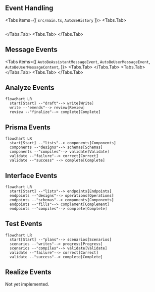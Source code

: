 

## Event Handling
<Tabs 
  items={[
    <code>src/main.ts</code>, 
    <code>AutoBeHistory</code>
  ]}>
  <Tabs.Tab>
```typescript filename="src/main.ts" showLineNumbers
```
  </Tabs.Tab>
  <Tabs.Tab>
    <RemoteSource
      url="https://raw.githubusercontent.com/wrtnlabs/autobe/refs/heads/main/packages/interface/src/events/AutoBeEvent.ts"
      filename="@autobe/interface"
      showLineNumbers
    />
  </Tabs.Tab>
</Tabs>

## Message Events
<Tabs items={[
  <code>AutoBeAssistantMessageEvent</code>,
  <code>AutoBeUserMessageEvent</code>,
  <code>AutoBeUserMessageContent</code>,
]}>
  <Tabs.Tab>
    <RemoteSource
      url="https://raw.githubusercontent.com/wrtnlabs/autobe/refs/heads/main/packages/interface/src/events/AutoBeAssistantMessageEvent.ts"
      filename="@autobe/interface"
      showLineNumbers>
    </RemoteSource>
  </Tabs.Tab>
  <Tabs.Tab>
    <RemoteSource
      url="https://raw.githubusercontent.com/wrtnlabs/autobe/refs/heads/main/packages/interface/src/events/AutoBeUserMessageEvent.ts"
      filename="@autobe/interface"
      showLineNumbers>
    </RemoteSource>
  </Tabs.Tab>
  <Tabs.Tab>
    <RemoteSource
      url="https://raw.githubusercontent.com/wrtnlabs/autobe/refs/heads/main/packages/interface/src/histories/contents/AutoBeUserMessageContent.ts"
      filename="@autobe/interface"
      showLineNumbers>
    </RemoteSource>
  </Tabs.Tab>
</Tabs>

## Analyze Events
```mermaid
flowchart LR
  start[Start] --"draft"--> write[Write]
  write --"emends"--> review[Review]
  review --"finalize"--> complete[Complete]
```

## Prisma Events
```mermaid
flowchart LR
  start[Start] --"lists"--> components[Components]
  components --"designs"--> schemas[Schemas]
  components --"compiles"--> validate[Validate]
  validate --"failure"--> correct[Correct]
  validate --"success" --> complete[Complete]
```

## Interface Events
```mermaid
flowchart LR
  start[Start] --"lists"--> endpoints[Endpoints]
  endpoints --"designs"--> operations[Operations]
  endpoints --"schemas"--> components[Components]
  endpoints --"fills"--> complement[Complement]
  endpoints --"compiles"--> complete[Complete]
```

## Test Events
```mermaid
flowchart LR
  start[Start] --"plans"--> scenarios[Scenarios]
  scenarios --"writes"--> progress[Progress]
  scenarios --"compiles"--> validate[Validate]
  validate --"failure"--> correct[Correct]
  validate --"success"--> complete[Complete]
```

## Realize Events
Not yet implemented.